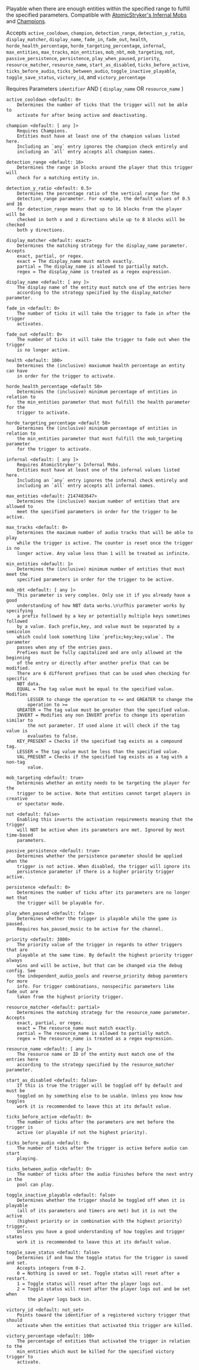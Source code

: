 Playable when there are enough entities within the specified range to fulfill the specified parameters. Compatible with
[AtomicStryker's Infernal Mobs](https://www.curseforge.com/minecraft/mc-mods/atomicstrykers-infernal-mobs) and
[Champions](https://www.curseforge.com/minecraft/mc-mods/champions).

Accepts `active_cooldown`, `champion`, `detection_range`, `detection_y_ratio`, `display_matcher`, `display_name`,
 `fade_in`, `fade_out`, `health`, `horde_health_percentage`, `horde_targeting_percentage`, `infernal`, `max_entities`,
 `max_tracks`, `min_entities`, `mob_nbt`, `mob_targeting`, `not`, `passive_persistence`, `persistence`,
 `play_when_paused`, `priority`, `resource_matcher`, `resource_name`, `start_as_disabled`, `ticks_before_active`,
 `ticks_before_audio`, `ticks_between_audio`, `toggle_inactive_playable`, `toggle_save_status`, `victory_id`, and
 `victory_percentage`

Requires Parameters `identifier` AND ( `display_name` OR `resource_name` )

```
active_cooldown <default: 0>
    Determines the number of ticks that the trigger will not be able to
    activate for after being active and deactivating.

champion <default: [ any ]>
    Requires Champions.
    Entities must have at least one of the champion values listed here.
    Including an `any` entry ignores the champion check entirely and
    including an `all` entry accepts all champion names.

detection_range <default: 16>
    Determines the range in blocks around the player that this trigger will
    check for a matching entity in.

detection_y_ratio <default: 0.5>
    Determines the percentage ratio of the vertical range for the
    detection_range parameter. For example, the default values of 0.5 and 16
    for detection_range means that up to 16 blocks from the player will be
    checked in both x and z directions while up to 8 blocks will be checked
    both y directions.

display_matcher <default: exact>
    Determines the matching strategy for the display_name parameter. Accepts
    exact, partial, or regex.
    exact = The display_name must match exactly.
    partial = The display_name is allowed to partially match.
    regex = The display_name is treated as a regex expression.

display_name <default: [ any ]>
    The display name of the entity must match one of the entries here
    according to the strategy specified by the display_matcher parameter.

fade_in <default: 0>
    The number of ticks it will take the trigger to fade in after the trigger
    activates.

fade_out <default: 0>
    The number of ticks it will take the trigger to fade out when the trigger
    is no longer active.

health <default: 100>
    Determines the (inclusive) maxiumum health percentage an entity can have
    in order for the trigger to activate.

horde_health_percentage <default 50>
    Determines the (inclusive) minimum percentage of entities in relation to
    the min_entities parameter that must fulfill the health parameter for the
    trigger to activate.

horde_targeting_percentage <default 50>
    Determines the (inclusive) minimum percentage of entities in relation to
    the min_entities parameter that must fulfill the mob_targeting parameter
    for the trigger to activate.

infernal <default: [ any ]>
    Requires AtomicStryker's Infernal Mobs.
    Entities must have at least one of the infernal values listed here.
    Including an `any` entry ignores the infernal check entirely and
    including an `all` entry accepts all infernal names.

max_entities <default: 2147483647>
    Determines the (inclusive) maxium number of entities that are allowed to
    meet the specified parameters in order for the trigger to be active.

max_tracks <default: 0>
    Determines the maximum number of audio tracks that will be able to play
    while the trigger is active. The counter is reset once the trigger is no
    longer active. Any value less than 1 will be treated as infinite.

min_entities <default: 1>
    Determines the (inclusive) minimum number of entities that must meet the
    specified parameters in order for the trigger to be active.

mob_nbt <default: [ any ]>
    This parameter is very complex. Only use it if you already have a good
    understanding of how NBT data works.\n\nThis parameter works by specifying
    a prefix followed by a key or potentially multiple keys sometimes followed
    by a value. Each prefix,key, and value must be separated by a semicolon
    which could look something like `prefix;key;key;value`. The parameter
    passes when any of the entries pass.
    Prefixes must be fully capitalized and are only allowed at the beginning
    of the entry or directly after another prefix that can be modified.
    There are 6 different prefixes that can be used when checking for specific
    NBT data.
    EQUAL = The tag value must be equal to the specified value. Modifies
        LESSER to change the operation to <= and GREATER to change the
        operation to >=
    GREATER = The tag value must be greater than the specified value.
    INVERT = Modifies any non INVERT prefix to change its operation similar to
        the not parameter. If used alone it will check if the tag value is
        evaluates to false.
    KEY_PRESENT = Checks if the specified tag exists as a compound tag.
    LESSER = The tag value must be less than the specified value.
    VAL_PRESENT = Checks if the specified tag exists as a tag with a non-tag
        value.

mob_targeting <default: true>
    Determines whether an entity needs to be targeting the player for the
    trigger to be active. Note that entities cannot target players in creative
    or spectator mode.

not <default: false>
    Enabling this inverts the activation requirements meaning that the trigger
    will NOT be active when its parameters are met. Ignored by most time-based
    parameters.

passive_persistence <default: true>
    Determines whether the persistence parameter should be applied when the
    trigger is not active. When disabled, the trigger will ignore its
    persistence parameter if there is a higher priority trigger active.

persistence <default: 0>
    Determines the number of ticks after its parameters are no longer met that
    the trigger will be playable for.

play_when_paused <default: false>
    Determines whether the trigger is playable while the game is paused.
    Requires has_paused_music to be active for the channel.

priority <default: 3800>
    The priority value of the trigger in regards to other triggers that are
    playable at the same time. By default the highest priority trigger always
    wins and will be active, but that can be changed via the debug config. See
    the independent_audio_pools and reverse_priority debug paremters for more
    info. For trigger combinations, nonspecific parameters like fade_out are
    taken from the highest priority trigger.

resource_matcher <default: partial>
    Determines the matching strategy for the resource_name parameter. Accepts
    exact, partial, or regex.
    exact = The resource_name must match exactly.
    partial = The resource_name is allowed to partially match.
    regex = The resource_name is treated as a regex expression.

resource_name <default: [ any ]>
    The resource name or ID of the entity must match one of the entries here
    according to the strategy specified by the resource_matcher parameter.

start_as_disabled <default: false>
    If this is true the trigger will be toggled off by default and must be
    toggled on by something else to be usable. Unless you know how toggles
    work it is recommended to leave this at its default value.

ticks_before_active <default: 0>
    The number of ticks after the parameters are met before the trigger is
    active (or playable if not the highest priority).

ticks_before_audio <default: 0>
    The number of ticks after the trigger is active before audio can start
    playing.

ticks_between_audio <default: 0>
    The number of ticks after the audio finishes before the next entry in the
    pool can play.

toggle_inactive_playable <default: false>
    Determines whether the trigger should be toggled off when it is playable
    (all of its parameters and timers are met) but it is not the active
    (highest priority or in combination with the highest priority) trigger.
    Unless you have a good understanding of how toggles and trigger states
    work it is recommended to leave this at its default value.

toggle_save_status <default: false>
    Determines if and how the toggle status for the trigger is saved and set.
    Accepts integers from 0-2.
    0 = Nothing is saved or set. Toggle status will reset after a restart.
    1 = Toggle status will reset after the player logs out.
    2 = Toggle status will reset after the player logs out and be set when
        the player logs back in.

victory_id <default: not_set>
    Points toward the identifier of a registered victory trigger that should
    activate when the entities that activated this trigger are killed.

victory_percentage <default: 100>
    The percentage of entities that activated the trigger in relation to the
    min_entities which must be killed for the specified victory trigger to
    activate.
```
